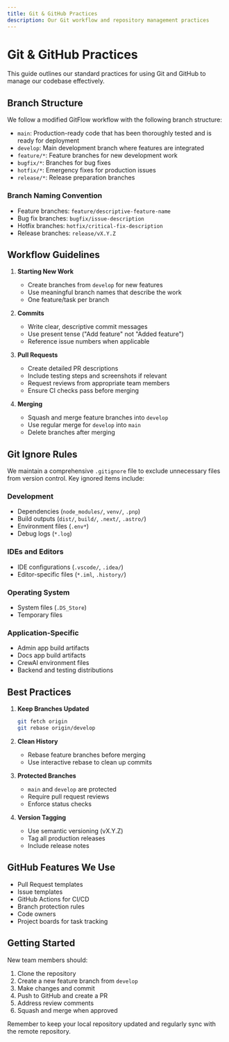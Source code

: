 ```yaml
---
title: Git & GitHub Practices
description: Our Git workflow and repository management practices
---
```


# Git & GitHub Practices

This guide outlines our standard practices for using Git and GitHub to manage our codebase effectively.

## Branch Structure

We follow a modified GitFlow workflow with the following branch structure:

- `main`: Production-ready code that has been thoroughly tested and is ready for deployment
- `develop`: Main development branch where features are integrated
- `feature/*`: Feature branches for new development work
- `bugfix/*`: Branches for bug fixes
- `hotfix/*`: Emergency fixes for production issues
- `release/*`: Release preparation branches

### Branch Naming Convention

- Feature branches: `feature/descriptive-feature-name`
- Bug fix branches: `bugfix/issue-description`
- Hotfix branches: `hotfix/critical-fix-description`
- Release branches: `release/vX.Y.Z`

## Workflow Guidelines

1. **Starting New Work**
   - Create branches from `develop` for new features
   - Use meaningful branch names that describe the work
   - One feature/task per branch

2. **Commits**
   - Write clear, descriptive commit messages
   - Use present tense ("Add feature" not "Added feature")
   - Reference issue numbers when applicable

3. **Pull Requests**
   - Create detailed PR descriptions
   - Include testing steps and screenshots if relevant
   - Request reviews from appropriate team members
   - Ensure CI checks pass before merging

4. **Merging**
   - Squash and merge feature branches into `develop`
   - Use regular merge for `develop` into `main`
   - Delete branches after merging

## Git Ignore Rules

We maintain a comprehensive `.gitignore` file to exclude unnecessary files from version control. Key ignored items include:

### Development
- Dependencies (`node_modules/`, `venv/`, `.pnp`)
- Build outputs (`dist/`, `build/`, `.next/`, `.astro/`)
- Environment files (`.env*`)
- Debug logs (`*.log`)

### IDEs and Editors
- IDE configurations (`.vscode/`, `.idea/`)
- Editor-specific files (`*.iml`, `.history/`)

### Operating System
- System files (`.DS_Store`)
- Temporary files

### Application-Specific
- Admin app build artifacts
- Docs app build artifacts
- CrewAI environment files
- Backend and testing distributions

## Best Practices

1. **Keep Branches Updated**
   ```bash
   git fetch origin
   git rebase origin/develop
   ```

2. **Clean History**
   - Rebase feature branches before merging
   - Use interactive rebase to clean up commits

3. **Protected Branches**
   - `main` and `develop` are protected
   - Require pull request reviews
   - Enforce status checks

4. **Version Tagging**
   - Use semantic versioning (vX.Y.Z)
   - Tag all production releases
   - Include release notes

## GitHub Features We Use

- Pull Request templates
- Issue templates
- GitHub Actions for CI/CD
- Branch protection rules
- Code owners
- Project boards for task tracking

## Getting Started

New team members should:

1. Clone the repository
2. Create a new feature branch from `develop`
3. Make changes and commit
4. Push to GitHub and create a PR
5. Address review comments
6. Squash and merge when approved

Remember to keep your local repository updated and regularly sync with the remote repository. 